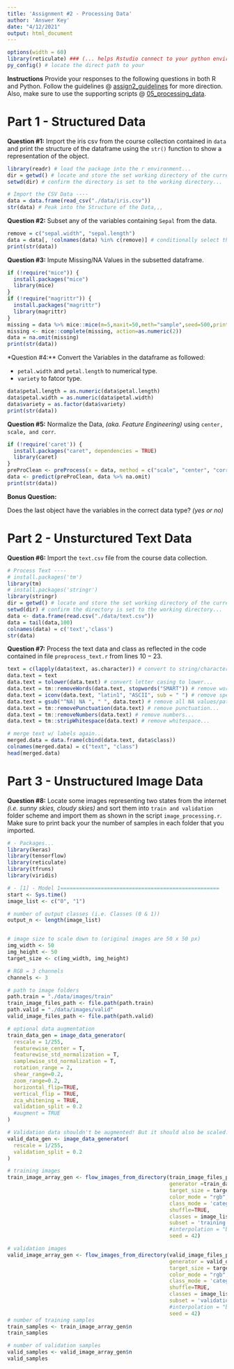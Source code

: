 ---
title: 'Assignment #2 - Processing Data'
author: 'Answer Key'
date: "4/12/2021"
output: html_document
---

```{r message=FALSE, warning=FALSE, include=FALSE}
options(width = 60)
library(reticulate) ### (... helps Rstudio connect to your python enviroment.)
py_config() # locate the direct path to your 

```

**Instructions** Provide your responses to the following questions in both R and Python. 
Follow the guidelines @  [assign2_guidelines](https://github.com/jkorn81/cu-hsp-learning/tree/main/assignments/assignment2) for more direction.
Also, make sure to use the supporting scripts @ [05_processing_data](https://github.com/jkorn81/cu-hsp-learning/tree/main/05_processing_data).

# Part 1 - Structured Data

**Question #1:** Import the iris csv from the course collection contained in `data` and print the structure of the dataframe using the `str()` function to show a representation of the object.

```{r}
library(readr) # load the package into the r environment...
dir = getwd() # locate and store the set working directory of the current r session
setwd(dir) # confirm the directory is set to the working directory...

# Import the CSV Data ----
data = data.frame(read_csv("./data/iris.csv"))
str(data) # Peak into the Structure of the Data,,,
```

**Question #2:** Subset any of the variables containing `Sepal` from the data. 

```{r}
remove = c("sepal.width", "sepal.length")
data = data[, !colnames(data) %in% c(remove)] # conditionally select the variables to remove from the dataframe. 
print(str(data))
```

**Question #3:** Impute Missing/NA Values in the subsetted dataframe. 

```{r}
if (!require("mice")) {
  install.packages("mice")
  library(mice)
}
if (!require("magrittr")) {
  install.packages("magrittr")
  library(magrittr)
}
missing = data %>% mice::mice(m=5,maxit=50,meth="sample",seed=500,print = FALSE)
missing <- mice::complete(missing, action=as.numeric(2))
data = na.omit(missing)
print(str(data))
```
*Question #4:** Convert the Variables in the dataframe as followed:

- `petal.width` and `petal.length` to numerical type. 
- `variety` to fatcor type. 

```{r}
data$petal.length = as.numeric(data$petal.length)
data$petal.width = as.numeric(data$petal.width)
data$variety = as.factor(data$variety)
print(str(data))
```

**Question #5:** Normalize the Data, *(aka. Feature Engineering)* using `center, scale, and corr`.

```{r}
if (!require('caret')) {
  install.packages("caret", dependencies = TRUE)
  library(caret)
}
preProClean <- preProcess(x = data, method = c("scale", "center", "corr"))
data <- predict(preProClean, data %>% na.omit)
print(str(data))

```
**Bonus Question:** 

Does the last object have the variables in the correct data type? *(yes or no)*

# Part 2 - Unsturctured Text Data 

**Question #6:** Import the `text.csv` file from the course data collection. 

```{r}
# Process Text ----
# install.packages('tm')
library(tm)
# install.packages('stringr')
library(stringr)
dir = getwd() # locate and store the set working directory of the current r session
setwd(dir) # confirm the directory is set to the working directory...
data <- data.frame(read.csv("./data/text.csv"))
data = tail(data,100)
colnames(data) = c('text','class')
str(data)
```

**Question #7:** Process the text data and class as reflected in the code contained in file `preprocess_text.r` from lines $10 - 23$. 

```{r}
text = c(lapply(data$text, as.character)) # convert to string/character format...
data.text = text
data.text = tolower(data.text) # convert letter casing to lower...
data.text = tm::removeWords(data.text, stopwords("SMART")) # remove words like t(the, a, an, etc...)
data.text = iconv(data.text, "latin1", "ASCII", sub = " ") # remove special characters...
data.text = gsub("^NA| NA ", " ", data.text) # remove all NA values/patterns...
data.text = tm::removePunctuation(data.text) # remove punctuation...
data.text = tm::removeNumbers(data.text) # remove numbers...
data.text = tm::stripWhitespace(data.text) # remove whitespace... 

# merge text w/ labels again...
merged.data = data.frame(cbind(data.text, data$class))
colnames(merged.data) = c("text", "class")
head(merged.data)
```

# Part 3 - Unstructured Image Data

**Question #8:** Locate some images representing two states from the internet *(i.e. sunny skies, cloudy skies)* and sort them into `train and validation` folder scheme and import them as shown in the script `image_processing.r`. Make sure to print back your the number of samples in each folder that you imported.  

```{r}
# - Packages...
library(keras)
library(tensorflow)
library(reticulate)
library(tfruns)
library(viridis) 

# - [1] - Model 1===================================================
start <- Sys.time()
image_list <- c("0", "1") 

# number of output classes (i.e. Classes (0 & 1))
output_n <- length(image_list)


# image size to scale down to (original images are 50 x 50 px)
img_width <- 50
img_height <- 50
target_size <- c(img_width, img_height)

# RGB = 3 channels
channels <- 3

# path to image folders
path.train = "./data/images/train"
train_image_files_path <- file.path(path.train)
path.valid = "./data/images/valid"
valid_image_files_path <- file.path(path.valid)

# optional data augmentation
train_data_gen = image_data_generator(
  rescale = 1/255,
  featurewise_center = T,
  featurewise_std_normalization = T,
  samplewise_std_normalization = T,
  rotation_range = 2,
  shear_range=0.2,
  zoom_range=0.2,
  horizontal_flip=TRUE,
  vertical_flip = TRUE,
  zca_whitening = TRUE,
  validation_split = 0.2
  #augment = TRUE
)

# Validation data shouldn't be augmented! But it should also be scaled.
valid_data_gen <- image_data_generator(
  rescale = 1/255,
  validation_split = 0.2
)  

# training images
train_image_array_gen <- flow_images_from_directory(train_image_files_path, 
                                                    generator =train_data_gen,
                                                    target_size = target_size,
                                                    color_mode = "rgb",
                                                    class_mode = 'categorical',
                                                    shuffle=TRUE,
                                                    classes = image_list,
                                                    subset = 'training',
                                                    #interpolation = "bilinear",
                                                    seed = 42)

# validation images
valid_image_array_gen <- flow_images_from_directory(valid_image_files_path, 
                                                    generator = valid_data_gen,
                                                    target_size = target_size,
                                                    color_mode = "rgb",
                                                    class_mode = 'categorical',
                                                    shuffle=TRUE,
                                                    classes = image_list,
                                                    subset = 'validation',
                                                    #interpolation = "bilinear",
                                                    seed = 42)
# number of training samples
train_samples <- train_image_array_gen$n
train_samples

# number of validation samples
valid_samples <- valid_image_array_gen$n
valid_samples
```
